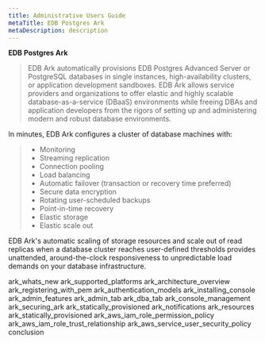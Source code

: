 ```yaml
---
title: Administrative Users Guide
metaTitle: EDB Postgres Ark
metaDescription: description
---
```


**EDB Postgres Ark**

> EDB Ark automatically provisions EDB Postgres Advanced Server or
> PostgreSQL databases in single instances, high-availability clusters,
> or application development sandboxes. EDB Ark allows service providers
> and organizations to offer elastic and highly scalable
> database-as-a-service (DBaaS) environments while freeing DBAs and
> application developers from the rigors of setting up and administering
> modern and robust database environments.

In minutes, EDB Ark configures a cluster of database machines with:

>   - Monitoring
>   - Streaming replication
>   - Connection pooling
>   - Load balancing
>   - Automatic failover (transaction or recovery time preferred)
>   - Secure data encryption
>   - Rotating user-scheduled backups
>   - Point-in-time recovery
>   - Elastic storage
>   - Elastic scale out

EDB Ark's automatic scaling of storage resources and scale out of read
replicas when a database cluster reaches user-defined thresholds
provides unattended, around-the-clock responsiveness to unpredictable
load demands on your database infrastructure.

<div class="toctree" data-maxdepth="3">

ark_whats_new ark_supported_platforms ark_architecture_overview
ark_registering_with_pem ark_authentication_models
ark_installing_console ark_admin_features ark_admin_tab
ark_dba_tab ark_console_management ark_securing_ark
ark_statically_provisioned ark_notifications ark_resources
ark_statically_provisioned ark_aws_iam_role_permission_policy
ark_aws_iam_role_trust_relationship
ark_aws_service_user_security_policy conclusion

</div>
